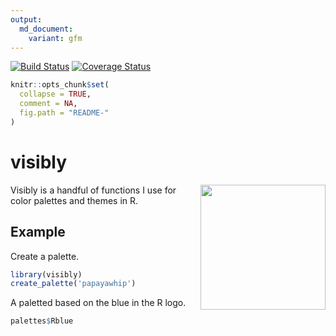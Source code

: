 ```yaml
---
output:
  md_document:
    variant: gfm
---
```


[![Build Status](https://travis-ci.org/m-clark/visibly.svg?branch=master)](https://travis-ci.org/m-clark/visibly)
[![Coverage Status](https://img.shields.io/codecov/c/github/m-clark/visibly/master.svg)](https://codecov.io/github/m-clark/visibly?branch=master)

<!-- README.md is generated from README.Rmd. Please edit that file -->

```r
knitr::opts_chunk$set(
  collapse = TRUE,
  comment = NA,
  fig.path = "README-"
)
```

# visibly

<img src="man/figures/visibly_hex.png" align="right" width = 200/>


Visibly is a handful of functions I use for color palettes and themes in R.

## Example

Create a palette.

```r
library(visibly)
create_palette('papayawhip')
```

A paletted based on the blue in the R logo.

```r
palettes$Rblue
```
